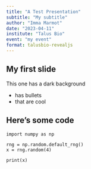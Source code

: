 ```yaml
---
title: "A Test Presentation"
subtitle: "My subtitle"
author: "Imma Marmot"
date: "2023-04-11"
institute: "Talus Bio"
event: "my event"
format: talusbio-revealjs
---
```


## My first slide {background-color="#001425"}

This one has a dark background

- has bullets
- that are cool

## Here's some code 
```.python
import numpy as np

rng = np.random.default_rng()
x = rng.random(4)

print(x)
```


